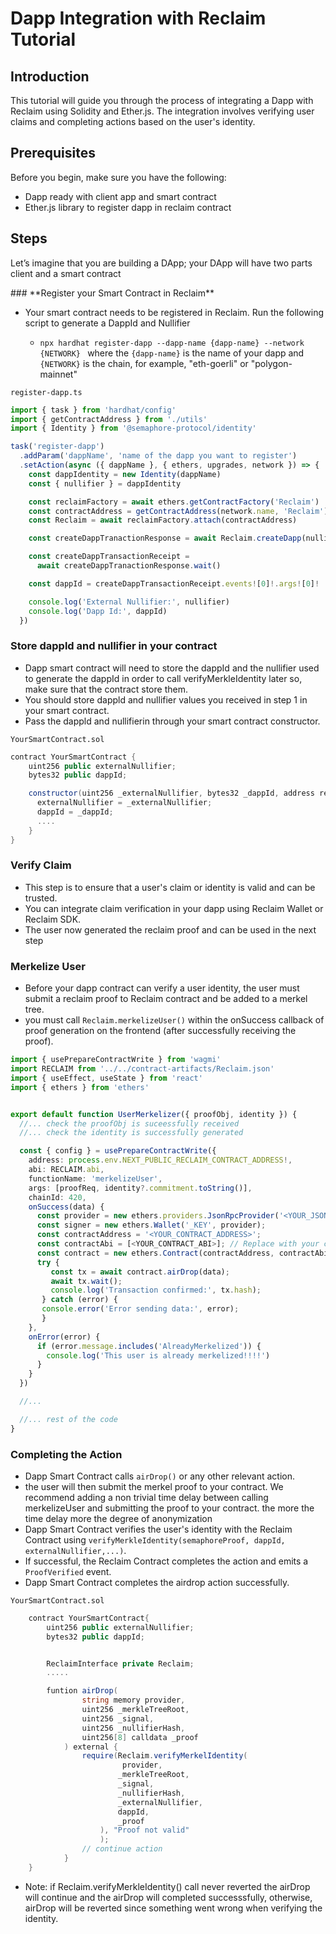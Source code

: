 
# Dapp Integration with Reclaim Tutorial

## Introduction

This tutorial will guide you through the process of integrating a Dapp with Reclaim using Solidity and Ether.js. The integration involves verifying user claims and completing actions based on the user's identity.

## Prerequisites

Before you begin, make sure you have the following:

- Dapp ready with client app and smart contract
- Ether.js library to register dapp in reclaim contract

## Steps

Let’s imagine that you are building a DApp; your DApp will have two parts client and a smart contract

<Steps>
### **Register your Smart Contract in Reclaim**

- Your smart contract needs to be registered in Reclaim. Run the following script to generate a DappId and Nullifier

  - `npx hardhat register-dapp --dapp-name {dapp-name} --network {NETWORK} ` where the `{dapp-name}` is the name of your dapp and `{NETWORK}` is the chain, for example, "eth-goerli" or "polygon-mainnet"

`register-dapp.ts`

```ts
import { task } from 'hardhat/config'
import { getContractAddress } from './utils'
import { Identity } from '@semaphore-protocol/identity'

task('register-dapp')
  .addParam('dappName', 'name of the dapp you want to register')
  .setAction(async ({ dappName }, { ethers, upgrades, network }) => {
    const dappIdentity = new Identity(dappName)
    const { nullifier } = dappIdentity

    const reclaimFactory = await ethers.getContractFactory('Reclaim')
    const contractAddress = getContractAddress(network.name, 'Reclaim')
    const Reclaim = await reclaimFactory.attach(contractAddress)

    const createDappTranactionResponse = await Reclaim.createDapp(nullifier)

    const createDappTransactionReceipt =
      await createDappTranactionResponse.wait()

    const dappId = createDappTransactionReceipt.events![0]!.args![0]!

    console.log('External Nullifier:', nullifier)
    console.log('Dapp Id:', dappId)
  })
```

### Store dappld and nullifier in your contract

- Dapp smart contract will need to store the dappId and the nullifier used to generate the dappId in order to call verifyMerkleIdentity later so, make sure that the contract store them.
- You should store dappld and nullifier values you received in step 1 in your smart contract.
- Pass the dappld and nullifierin through your smart contract constructor.

`YourSmartContract.sol`

```c#
contract YourSmartContract {
    uint256 public externalNullifier;
    bytes32 public dappId;

   	constructor(uint256 _externalNullifier, bytes32 _dappId, address reclaimAddress){
      externalNullifier = _externalNullifier;
      dappId = _dappId;
      ....
	}
}
```

### **Verify Claim**

- This step is to ensure that a user's claim or identity is valid and can be trusted.
- You can integrate claim verification in your dapp using Reclaim Wallet or Reclaim SDK.
- The user now generated the reclaim proof and can be used in the next step

### **Merkelize User**

- Before your dapp contract can verify a user identity, the user must submit a reclaim proof to Reclaim contract and be added to a merkel tree.
- you must call `Reclaim.merkelizeUser()` within the onSuccess callback of proof generation on the frontend (after successfully receiving the proof).

```ts
import { usePrepareContractWrite } from 'wagmi'
import RECLAIM from '../../contract-artifacts/Reclaim.json'
import { useEffect, useState } from 'react'
import { ethers } from 'ethers'


export default function UserMerkelizer({ proofObj, identity }) {
  //... check the proofObj is suceessfully received
  //... check the identity is successfully generated

  const { config } = usePrepareContractWrite({
    address: process.env.NEXT_PUBLIC_RECLAIM_CONTRACT_ADDRESS!,
    abi: RECLAIM.abi,
    functionName: 'merkelizeUser',
    args: [proofReq, identity?.commitment.toString()],
    chainId: 420,
    onSuccess(data) {
      const provider = new ethers.providers.JsonRpcProvider('<YOUR_JSON_RPC_URL>');
      const signer = new ethers.Wallet('_KEY', provider);
      const contractAddress = '<YOUR_CONTRACT_ADDRESS>';
      const contractAbi = [<YOUR_CONTRACT_ABI>]; // Replace with your contract's ABI
      const contract = new ethers.Contract(contractAddress, contractAbi, signer);
      try {
         const tx = await contract.airDrop(data);
         await tx.wait();
         console.log('Transaction confirmed:', tx.hash);
       } catch (error) {
       console.error('Error sending data:', error);
       }
    },
    onError(error) {
      if (error.message.includes('AlreadyMerkelized')) {
        console.log('This user is already merkelized!!!!')
      }
    }
  })

  //...

  //... rest of the code
}
```

### **Completing the Action**

- Dapp Smart Contract calls `airDrop()` or any other relevant action.
- the user will then submit the merkel proof to your contract. We recommend adding a non trivial time delay between calling merkelizeUser and submitting the proof to your contract. the more the time delay more the degree of anonymization
- Dapp Smart Contract verifies the user's identity with the Reclaim Contract using `verifyMerkleIdentity(semaphoreProof, dappId, externalNullifier,...)`.
- If successful, the Reclaim Contract completes the action and emits a `ProofVerified` event.
- Dapp Smart Contract completes the airdrop action successfully.

`YourSmartContract.sol`

```c#
    contract YourSmartContract{
        uint256 public externalNullifier;
        bytes32 public dappId;


        ReclaimInterface private Reclaim;
        .....

        funtion airDrop(
                string memory provider,
                uint256 _merkleTreeRoot,
                uint256 _signal,
                uint256 _nullifierHash,
                uint256[8] calldata _proof
            ) external {
                require(Reclaim.verifyMerkelIdentity(
                         provider,
                        _merkleTreeRoot,
                        _signal,
                        _nullifierHash,
                        _externalNullifier,
                        dappId,
                        _proof
                    ), "Proof not valid"
                    );
                // continue action
            }
    }
```

- Note: if Reclaim.verifyMerkleIdentity() call never reverted the airDrop will continue and the airDrop will completed successsfully, otherwise, airDrop will be reverted since something went wrong when verifying the identity.

</Steps>
